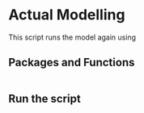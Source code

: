 # Actual Modelling

This script runs the model again using 

## Packages and Functions 



```.python
```


## Run the script

```.python
```